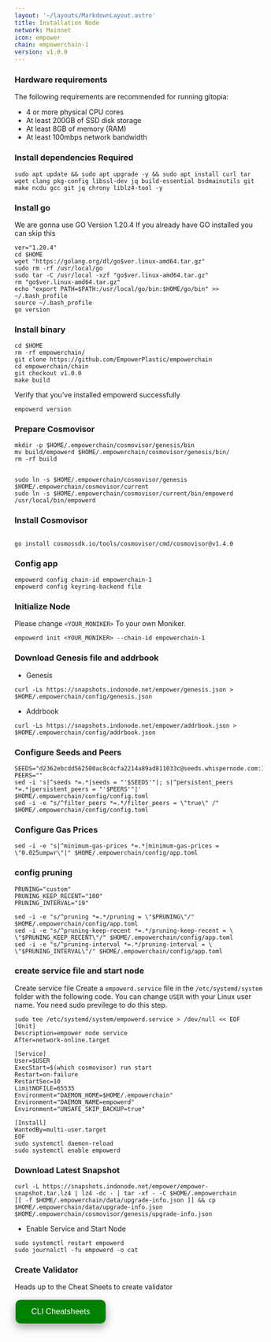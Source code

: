 ```yaml
---
layout: '~/layouts/MarkdownLayout.astro'
title: Installation Node
network: Mainnet
icon: empower
chain: empowerchain-1
version: v1.0.0
---
```


### Hardware requirements

The following requirements are recommended for running gitopia:

- 4 or more physical CPU cores
- At least 200GB of SSD disk storage
- At least 8GB of memory (RAM)
- At least 100mbps network bandwidth


### Install dependencies Required

```
sudo apt update && sudo apt upgrade -y && sudo apt install curl tar wget clang pkg-config libssl-dev jq build-essential bsdmainutils git make ncdu gcc git jq chrony liblz4-tool -y
```

### Install go

We are gonna use GO Version 1.20.4
If you already have GO installed you can skip this 

```
ver="1.20.4"
cd $HOME
wget "https://golang.org/dl/go$ver.linux-amd64.tar.gz"
sudo rm -rf /usr/local/go
sudo tar -C /usr/local -xzf "go$ver.linux-amd64.tar.gz"
rm "go$ver.linux-amd64.tar.gz"
echo "export PATH=$PATH:/usr/local/go/bin:$HOME/go/bin" >> ~/.bash_profile
source ~/.bash_profile
go version
```

### Install binary

```
cd $HOME
rm -rf empowerchain/
git clone https://github.com/EmpowerPlastic/empowerchain
cd empowerchain/chain
git checkout v1.0.0
make build
```

Verify that you've installed empowerd successfully

```
empowerd version
```

### Prepare Cosmovisor
```
mkdir -p $HOME/.empowerchain/cosmovisor/genesis/bin
mv build/empowerd $HOME/.empowerchain/cosmovisor/genesis/bin/
rm -rf build


sudo ln -s $HOME/.empowerchain/cosmovisor/genesis $HOME/.empowerchain/cosmovisor/current
sudo ln -s $HOME/.empowerchain/cosmovisor/current/bin/empowerd /usr/local/bin/empowerd
```

### Install Cosmovisor
```

go install cosmossdk.io/tools/cosmovisor/cmd/cosmovisor@v1.4.0
```

### Config app

```
empowerd config chain-id empowerchain-1
empowerd config keyring-backend file
```

### Initialize Node

Please change `<YOUR_MONIKER>` To your own Moniker.

```
empowerd init <YOUR_MONIKER> --chain-id empowerchain-1
```

### Download Genesis file and addrbook

- Genesis

```
curl -Ls https://snapshots.indonode.net/empower/genesis.json > $HOME/.empowerchain/config/genesis.json
```

- Addrbook

```
curl -Ls https://snapshots.indonode.net/empower/addrbook.json > $HOME/.empowerchain/config/addrbook.json
```

### Configure Seeds and Peers

```
SEEDS="d2362ebcdd562500ac8c4cfa2214a89ad811033c@seeds.whispernode.com:17456"
PEERS=""
sed -i 's|^seeds *=.*|seeds = "'$SEEDS'"|; s|^persistent_peers *=.*|persistent_peers = "'$PEERS'"|' $HOME/.empowerchain/config/config.toml
sed -i -e "s/^filter_peers *=.*/filter_peers = \"true\" /" $HOME/.empowerchain/config/config.toml
```

### Configure Gas Prices
```
sed -i -e "s|^minimum-gas-prices *=.*|minimum-gas-prices = \"0.025umpwr\"|" $HOME/.empowerchain/config/app.toml
```

### config pruning

```
PRUNING="custom"
PRUNING_KEEP_RECENT="100"
PRUNING_INTERVAL="19"

sed -i -e "s/^pruning *=.*/pruning = \"$PRUNING\"/" $HOME/.empowerchain/config/app.toml
sed -i -e "s/^pruning-keep-recent *=.*/pruning-keep-recent = \
\"$PRUNING_KEEP_RECENT\"/" $HOME/.empowerchain/config/app.toml
sed -i -e "s/^pruning-interval *=.*/pruning-interval = \
\"$PRUNING_INTERVAL\"/" $HOME/.empowerchain/config/app.toml
```


### create service file and start node

Create service file
Create a `empowerd.service` file in the `/etc/systemd/system` folder with the following code. 
You can change `USER` with your Linux user name. You need sudo previlege to do this step.

```
sudo tee /etc/systemd/system/empowerd.service > /dev/null << EOF
[Unit]
Description=empower node service
After=network-online.target

[Service]
User=$USER
ExecStart=$(which cosmovisor) run start
Restart=on-failure
RestartSec=10
LimitNOFILE=65535
Environment="DAEMON_HOME=$HOME/.empowerchain"
Environment="DAEMON_NAME=empowerd"
Environment="UNSAFE_SKIP_BACKUP=true"

[Install]
WantedBy=multi-user.target
EOF
sudo systemctl daemon-reload
sudo systemctl enable empowerd
```

### Download Latest Snapshot
```
curl -L https://snapshots.indonode.net/empower/empower-snapshot.tar.lz4 | lz4 -dc - | tar -xf - -C $HOME/.empowerchain
[[ -f $HOME/.empowerchain/data/upgrade-info.json ]] && cp $HOME/.empowerchain/data/upgrade-info.json $HOME/.empowerchain/cosmovisor/genesis/upgrade-info.json
```

- Enable Service and Start Node

```
sudo systemctl restart empowerd
sudo journalctl -fu empowerd -o cat
```

### Create Validator

Heads up to the Cheat Sheets to create validator

<a href="https://www.indonode.net/mainnet/empower/cheat" target="_blank">
  <button style="background-color: green; border: none; color: white; padding: 15px 32px; text-align: center; text-decoration: none; display: inline-block; font-size: 16px; margin: 4px 2px; cursor: pointer; border-radius: 10px; box-shadow: 0 8px 16px 0 rgba(0,0,0,0.2), 0 6px 20px 0 rgba(0,0,0,0.19);" onmouseover="this.style.boxShadow='0 0 0 4px rgba(0,255,0,0.5)'" onmouseout="this.style.boxShadow='0 8px 16px 0 rgba(0,0,0,0.2), 0 6px 20px 0 rgba(0,0,0,0.19)'">CLI Cheatsheets</button>
</a>
